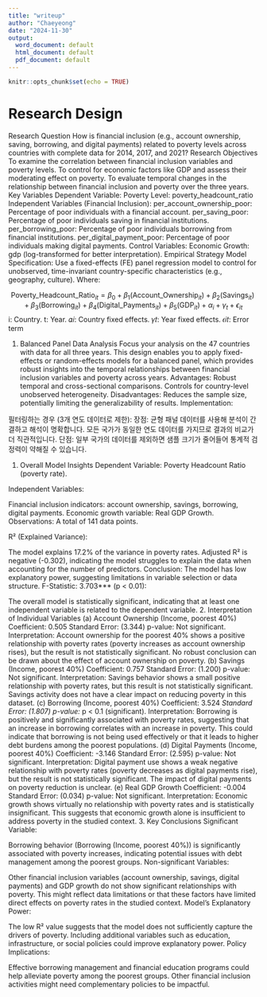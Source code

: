 ```yaml
---
title: "writeup"
author: "Chaeyeong"
date: "2024-11-30"
output:
  word_document: default
  html_document: default
  pdf_document: default
---
```


```r
knitr::opts_chunk$set(echo = TRUE)
```

# Research Design
Research Question
How is financial inclusion (e.g., account ownership, saving, borrowing, and digital payments) related to poverty levels across countries with complete data for 2014, 2017, and 2021?
Research Objectives
To examine the correlation between financial inclusion variables and poverty levels.
To control for economic factors like GDP and assess their moderating effect on poverty.
To evaluate temporal changes in the relationship between financial inclusion and poverty over the three years.
Key Variables
Dependent Variable:
Poverty Level: poverty_headcount_ratio
Independent Variables (Financial Inclusion):
per_account_ownership_poor: Percentage of poor individuals with a financial account.
per_saving_poor: Percentage of poor individuals saving in financial institutions.
per_borrowing_poor: Percentage of poor individuals borrowing from financial institutions.
per_digital_payment_poor: Percentage of poor individuals making digital payments.
Control Variables:
Economic Growth: gdp (log-transformed for better interpretation).
Empirical Strategy
Model Specification:
Use a fixed-effects (FE) panel regression model to control for unobserved, time-invariant country-specific characteristics (e.g., geography, culture).
Where:

$$
\text{Poverty\_Headcount\_Ratio}_{it} = \beta_0 + \beta_1(\text{Account\_Ownership}_{it}) + \beta_2(\text{Savings}_{it}) + \beta_3(\text{Borrowing}_{it}) + \beta_4(\text{Digital\_Payments}_{it}) + \beta_5(\text{GDP}_{it}) + \alpha_i + \gamma_t + \epsilon_{it}
$$
i: Country.
t: Year.
𝛼𝑖: Country fixed effects.
𝛾𝑡: Year fixed effects.
𝜖𝑖𝑡: Error term

1. Balanced Panel Data Analysis
Focus your analysis on the 47 countries with data for all three years.
This design enables you to apply fixed-effects or random-effects models for a balanced panel, which provides robust insights into the temporal relationships between financial inclusion variables and poverty across years.
Advantages:
Robust temporal and cross-sectional comparisons.
Controls for country-level unobserved heterogeneity.
Disadvantages:
Reduces the sample size, potentially limiting the generalizability of results.
Implementation:

필터링하는 경우 (3개 연도 데이터로 제한):
장점:
균형 패널 데이터를 사용해 분석이 간결하고 해석이 명확합니다.
모든 국가가 동일한 연도 데이터를 가지므로 결과의 비교가 더 직관적입니다.
단점:
일부 국가의 데이터를 제외하면 샘플 크기가 줄어들어 통계적 검정력이 약해질 수 있습니다.

1. Overall Model Insights
Dependent Variable: Poverty Headcount Ratio (poverty rate).

Independent Variables:

Financial inclusion indicators: account ownership, savings, borrowing, digital payments.
Economic growth variable: Real GDP Growth.
Observations: A total of 141 data points.

R² (Explained Variance):

The model explains 17.2% of the variance in poverty rates.
Adjusted R² is negative (-0.302), indicating the model struggles to explain the data when accounting for the number of predictors.
Conclusion: The model has low explanatory power, suggesting limitations in variable selection or data structure.
F-Statistic: 3.703*** (p < 0.01):

The overall model is statistically significant, indicating that at least one independent variable is related to the dependent variable.
2. Interpretation of Individual Variables
(a) Account Ownership (Income, poorest 40%)
Coefficient: 0.505
Standard Error: (3.344)
p-value: Not significant.
Interpretation:
Account ownership for the poorest 40% shows a positive relationship with poverty rates (poverty increases as account ownership rises), but the result is not statistically significant.
No robust conclusion can be drawn about the effect of account ownership on poverty.
(b) Savings (Income, poorest 40%)
Coefficient: 0.757
Standard Error: (1.200)
p-value: Not significant.
Interpretation:
Savings behavior shows a small positive relationship with poverty rates, but this result is not statistically significant.
Savings activity does not have a clear impact on reducing poverty in this dataset.
(c) Borrowing (Income, poorest 40%)
Coefficient: 3.524*
Standard Error: (1.807)
p-value: *p < 0.1 (significant).
Interpretation:
Borrowing is positively and significantly associated with poverty rates, suggesting that an increase in borrowing correlates with an increase in poverty.
This could indicate that borrowing is not being used effectively or that it leads to higher debt burdens among the poorest populations.
(d) Digital Payments (Income, poorest 40%)
Coefficient: -3.146
Standard Error: (2.595)
p-value: Not significant.
Interpretation:
Digital payment use shows a weak negative relationship with poverty rates (poverty decreases as digital payments rise), but the result is not statistically significant.
The impact of digital payments on poverty reduction is unclear.
(e) Real GDP Growth
Coefficient: -0.004
Standard Error: (0.034)
p-value: Not significant.
Interpretation:
Economic growth shows virtually no relationship with poverty rates and is statistically insignificant.
This suggests that economic growth alone is insufficient to address poverty in the studied context.
3. Key Conclusions
Significant Variable:

Borrowing behavior (Borrowing (Income, poorest 40%)) is significantly associated with poverty increases, indicating potential issues with debt management among the poorest groups.
Non-significant Variables:

Other financial inclusion variables (account ownership, savings, digital payments) and GDP growth do not show significant relationships with poverty.
This might reflect data limitations or that these factors have limited direct effects on poverty rates in the studied context.
Model’s Explanatory Power:

The low R² value suggests that the model does not sufficiently capture the drivers of poverty. Including additional variables such as education, infrastructure, or social policies could improve explanatory power.
Policy Implications:

Effective borrowing management and financial education programs could help alleviate poverty among the poorest groups.
Other financial inclusion activities might need complementary policies to be impactful.

 

```r

```


